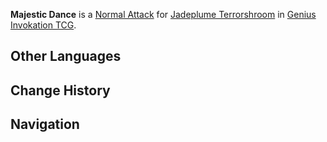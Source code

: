 {{Genius Invokation TCG Skill Infobox
|title      = Majestic Dance
|image      = Majestic Dance Character Card Skill.png
|type       = Normal Attack
|character  = Jadeplume Terrorshroom
|element    = Dendro
|matching   = 1
|unaligned  = 2
|effect     = Deals 2 {{Color|Physical DMG}}.
|order      = 1
}}
'''Majestic Dance''' is a [[Character Card Normal Attack|Normal Attack]] for [[Jadeplume Terrorshroom (Character Card)|Jadeplume Terrorshroom]] in [[Genius Invokation TCG]].

==Other Languages==
{{Other Languages
|en      = Majestic Dance
|zhs     = 菌王舞步
|zhs_rm  = Jūnwáng Wǔbù
|zht     = 菌王舞步
|zht_rm  = Jùnwáng Wǔbù
|zh_tl   = 
|ja      = キノコン王のステップ
|ja_rm   = Kinokon Ou no Suteppu
|ja_tl   = {{Lex|Fungus|ja}} King's Step
|ko      = 균왕의 춤
|ko_rm   = Gyunwang-ui Chum
|ko_tl   = Dance of Fungus King
|es      = Danza del rey fúngico
|es_tl   = Dance of the Fungus King
|fr      = Danse majestueuse
|fr_tl   = Majestic Dance
|ru      = Танец плесенников
|ru_tl   = Fungi Dance
|th      = Majestic Dance
|vi      = Vũ Điệu Vĩ Đại
|vi_tl   = 
|de      = Pilzkönig-Tanz
|de_tl   = Mushroom King Dance
|id      = Majestic Dance
|pt      = Dança do Rei dos Fungos
|pt_tl   = 
|tr      = Görkemli Dans
|tr_tl   = 
|it      = Danza del Re dei funghi
|it_tl   = Dance of the King of Mushrooms
}}

==Change History==
{{Change History|3.3}}

==Navigation==
{{Genius Invokation TCG Skill Navbox|Jadeplume Terrorshroom}}